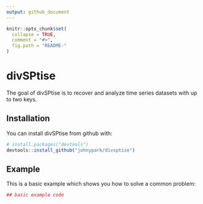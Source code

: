 ```yaml
---
output: github_document
---
```


<!-- README.md is generated from README.Rmd. Please edit that file -->

```r
knitr::opts_chunk$set(
  collapse = TRUE,
  comment = "#>",
  fig.path = "README-"
)
```

# divSPtise

The goal of divSPtise is to recover and analyze time series datasets with up to two keys.  

## Installation

You can install divSPtise from github with:

```r
# install.packages("devtools")
devtools::install_github("johnypark/divsptise")
```

## Example

This is a basic example which shows you how to solve a common problem:

```r
## basic example code
```
